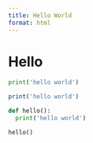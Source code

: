 ```yaml
---
title: Hello World
format: html
---
```


# Hello

```python
print('hello world')
```

<html>

</html>

```r
print('hello world')
```

```python
def hello():
  print('hello world')
```


```python
hello()
```
